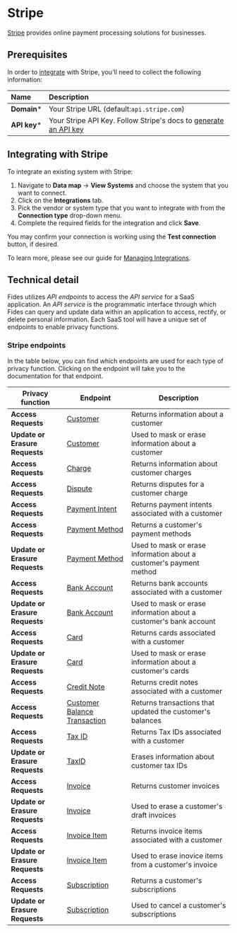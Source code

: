 # Stripe
[Stripe](https://stripe.com/) provides online payment processing solutions for businesses.

## Prerequisites

In order to [integrate](/docs/user-guides/integrations) with Stripe, you'll need to collect the following information:

| Name                       | Description                                                                                                                             |
| :------------------------- | :-------------------------------------------------------------------------------------------------------------------------------------- |
| **Domain***                | Your Stripe URL (default:`api.stripe.com`) |
| **API key***               | Your Stripe API Key. Follow Stripe's docs to [generate an API key](https://stripe.com/docs/keys) |


## Integrating with Stripe
To integrate an existing system with Stripe:

1. Navigate to **Data map** → **View Systems** and choose the system that you want to connect.
2. Click on the **Integrations** tab.
3. Pick the vendor or system type that you want to integrate with from the **Connection type** drop-down menu.
4. Complete the required fields for the integration and click **Save**. 

You may confirm your connection is working using the **Test connection** button, if desired.

To learn more, please see our guide for [Managing Integrations](/docs/user-guides/integrations/manage-integrations).

## Technical detail 

Fides utilizes _API endpoints_ to access the _API service_ for a SaaS application. An _API service_ is the programmatic interface through which Fides can query and update data within an application to access, rectify, or delete personal information. Each SaaS tool will have a unique set of endpoints to enable privacy functions. 

### Stripe endpoints
In the table below, you can find which endpoints are used for each type of privacy function. Clicking on the endpoint will take you to the documentation for that endpoint.

| Privacy function | Endpoint | Description |
|----|----|----|
| **Access Requests**            | [Customer](https://stripe.com/docs/api/customers/list) | Returns information about a customer |
| **Update or Erasure Requests** | [Customer](https://stripe.com/docs/api/customers/update) | Used to mask or erase information about a customer  |
| **Access Requests**            | [Charge](https://stripe.com/docs/api/charges/list) | Returns information about customer charges |
| **Access Requests**            | [Dispute](https://stripe.com/docs/api/disputes/list) | Returns disputes for a customer charge |
| **Access Requests**            | [Payment Intent](https://stripe.com/docs/api/payment_intents/list) | Returns payment intents associated with a customer |
| **Access Requests**            | [Payment Method](https://stripe.com/docs/api/payment_methods/customer_list) | Returns a customer's payment methods |
| **Update or Erasure Requests** | [Payment Method](https://stripe.com/docs/api/payment_methods/update) | Used to mask or erase information about a customer's payment method  |
| **Access Requests**            | [Bank Account](https://stripe.com/docs/api/customer_bank_accounts/list) | Returns bank accounts associated with a customer |
| **Update or Erasure Requests** | [Bank Account](https://stripe.com/docs/api/customer_bank_accounts/update) | Used to mask or erase information about a customer's bank account  |
| **Access Requests**            | [Card](https://stripe.com/docs/api/cards/list) | Returns cards associated with a customer |
| **Update or Erasure Requests** | [Card](https://stripe.com/docs/api/cards/update) | Used to mask or erase information about a customer's cards  |
| **Access Requests**            | [Credit Note](https://stripe.com/docs/api/credit_notes/list) | Returns credit notes associated with a customer |
| **Access Requests**            | [Customer Balance Transaction](https://stripe.com/docs/api/customer_balance_transactions/list) | Returns transactions that updated the customer's balances |
| **Access Requests**            | [Tax ID](https://stripe.com/docs/api/customer_tax_ids/list) | Returns Tax IDs associated with a customer |
| **Update or Erasure Requests** | [TaxID](https://stripe.com/docs/api/customer_tax_ids/delete) | Erases information about customer tax IDs  |
| **Access Requests**            | [Invoice](https://stripe.com/docs/api/invoices/list) | Returns customer invoices |
| **Update or Erasure Requests** | [Invoice](https://stripe.com/docs/api/invoices/delete) | Used to erase a customer's draft invoices |
| **Access Requests**            | [Invoice Item](https://stripe.com/docs/api/invoiceitems/list) | Returns invoice items associated with a customer |
| **Update or Erasure Requests** | [Invoice Item](https://stripe.com/docs/api/invoiceitems/delete) | Used to erase inovice items from a customer's invoice  |
| **Access Requests**            | [Subscription](https://stripe.com/docs/api/subscriptions/list) | Returns a customer's subscriptions |
| **Update or Erasure Requests** | [Subscription](https://stripe.com/docs/api/subscriptions/cancel) | Used to cancel a customer's subscriptions  |
